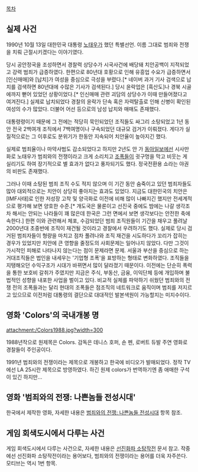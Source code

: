 [[목차]]

== 실제 사건 ==
1990년 10월 13일 대한민국 대통령 [[노태우]]가 했던 특별선언. 이름 그대로 범죄와 전쟁을 치뤄 근절시키겠다는 이야기였다.

당시 공안정국을 조성하면서 경찰력 상당수가 시국사건에 배당돼 치안공백이 지적되었고 강력 범죄가 급증하였다. 한편으로 80년대 호황으로 인해 유흥업 수요가 급증하면서 [인신매매]와 [납치]가 여성을 중심으로 극성을 부렸다.[* 네이버 과거 기사 검색으로 납치를 검색하면 80년대에 수많은 기사가 검색된다.] 당시 윤락업은 [흑산도]나 경북 시골에까지 뻗어 있었던 상황이었다.[* 인신매매 관련 괴담의 상당수가 이때 만들어졌다고 여겨진다.] 실제로 납치되었다 경찰의 윤락가 단속 혹은 자력탈출로 인해 신병이 확인된 여성의 수가 많았다. 더불어 어선 등으로의 남성 납치와 매매도 존재했다. 

대통령령이기 때문에 그 전에는 적당히 묵인되었던 조직들도 싸그리 소탕되었고 1년 동안 전국 2백여개 조직에서 7백여명이나 구속되었던 대규모 검거가 이뤄졌다. 게다가 실질적으로는 그 이후로도 분위기가 한동안 지속되어 치안율이 높아지긴 했다.

실제로 범죄율이나 마약사범도 감소되었다고 하지만 2년도 안 가 [[동아일보]]에선 시사만화로 노태우가 범죄와의 전쟁이라고 크게 소리치고 [[조폭]]들이 귓구멍을 막고 비웃는 게 실리기도 하여 장기적으로 별 효과가 없다고 풍자되기도 했다. 정국전환용 쇼라는 야권의 비판도 존재했다.

그러나 이때 소탕된 범죄 조직 수도 적지 않으며 이 기간 동안 숨죽이고 있던 범죄자들도 많아 대외적으로는 치안이 상당히 좋아지는 효과도 있었다. 지금도 대한민국의 치안은 [IMF사태]로 인한 저성장 고착 및 양극화로 이전에 비해 많이 나빠지긴 했지만 전세계적으로 평가해 보면 양호한 수준.[* 개도국은 물론이고 선진국 중에도 밤에는 나갈 생각조차 해서는 안되는 나라들이 꽤 많은데 한국은 그런 면에서 보면 생각보다는 안전한 축에 속한다.] 한편 이와 관련해서 체포, 수감되었던 범죄 조직원들이 기간을 채우고 풀려날 2000년대 초중반에 조직이 재건될 것이라고 경찰에서 우려하기도 했다. 실제로 당시 검거된 범죄자들이 형량을 마치고 점차 풀려나와 조직 재건을 시도하다가 꼬리가 잡히는 경우가 있었지만 치안에 큰 영향을 줄정도의 사회문제는 일어나지 않았다. 다만 그것이 가시적인 피해로 나타나지 않는다는 점이 문제라면 문제. 서울과 부산을 중심으로 하는 거대조직들은 법인을 내세우는 '기업형 조폭'을 표방하는 형태로 변화하였다. 조직들을 지탱해오던 수익구조가 시대가 바뀌면서 많이 달라졌기 때문이다.  이전에는 단순히 폭력을 통한 보호비 갈취가 주였지만 지금은 주식, 부동산, 금융, 이익단체 등에 개입하며 불법적인 성향을 내포한 사업을 벌이고 있다. 비교적 실체를 파악하기 쉬웠던 범죄와의 전쟁 전의 조폭들과는 달리 현대의 조폭들은 점조직의 네트워크로 움직이며 범죄를 저지르고 있으므로 이전처럼 대통령의 결단으로 대대적인 발본색원이 가능할지는 미지수이다.
== 영화 'Colors'의 국내개봉 명 ==
attachment:/Colors1988.jpg?width=300

1988년작으로 원제목은 Colors. 감독은 데니스 호퍼, 숀 펜, 로버트 듀발 주연 영화로 경찰들이 주인공이다.

1991년 범죄와의 전쟁이라는 제목으로 개봉하고 한국에 비디오가 발매되었다. 정작 TV에선 LA 25시란 제목으로 방영하였다. 하긴 원제 colors가 번역하기엔 좀 애매한 구석이 있긴 하지만...
== 영화 '범죄와의 전쟁: 나쁜놈들 전성시대' ==
한국에서 제작한 영화, 자세한 내용은 [[범죄와의 전쟁: 나쁜놈들 전성시대]] 항목 참조.

== 게임 회색도시에서 다루는 사건 ==
게임 회색도시에서 다루는 사건으로, 자세한 내용은 [[선진화파 소탕작전]] 문서 참고. 작중에선 선진화파 소탕작전이라는 용어보다, 범죄와의 전쟁이라는 용어를 더욱 자주쓴다. 모티브는 역시 1번 항목.
